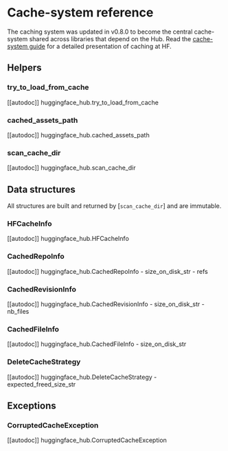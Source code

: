 # Cache-system reference

The caching system was updated in v0.8.0 to become the central cache-system shared
across libraries that depend on the Hub. Read the [cache-system guide](../how-to-cache)
for a detailed presentation of caching at HF.

## Helpers

### try_to_load_from_cache

[[autodoc]] huggingface_hub.try_to_load_from_cache

### cached_assets_path

[[autodoc]] huggingface_hub.cached_assets_path

### scan_cache_dir

[[autodoc]] huggingface_hub.scan_cache_dir

## Data structures

All structures are built and returned by [`scan_cache_dir`] and are immutable.

### HFCacheInfo

[[autodoc]] huggingface_hub.HFCacheInfo

### CachedRepoInfo

[[autodoc]] huggingface_hub.CachedRepoInfo
    - size_on_disk_str
    - refs

### CachedRevisionInfo

[[autodoc]] huggingface_hub.CachedRevisionInfo
    - size_on_disk_str
    - nb_files

### CachedFileInfo

[[autodoc]] huggingface_hub.CachedFileInfo
    - size_on_disk_str

### DeleteCacheStrategy

[[autodoc]] huggingface_hub.DeleteCacheStrategy
    - expected_freed_size_str

## Exceptions

### CorruptedCacheException

[[autodoc]] huggingface_hub.CorruptedCacheException